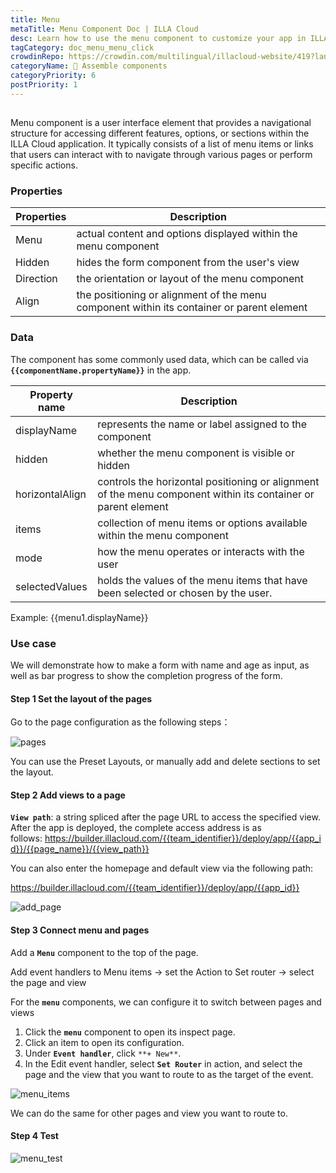 ```yaml
---
title: Menu
metaTitle: Menu Component Doc | ILLA Cloud
desc: Learn how to use the menu component to customize your app in ILLA Cloud.
tagCategory: doc_menu_menu_click
crowdinRepo: https://crowdin.com/multilingual/illacloud-website/419?languages=en&filter=basic&value=0
categoryName: 🧬 Assemble components
categoryPriority: 6
postPriority: 1
---
```


## <h2 hidden>What is Menu?</h2>

Menu component is a user interface element that provides a navigational structure for accessing different features, options, or sections within the ILLA Cloud application. It typically consists of a list of menu items or links that users can interact with to navigate through various pages or perform specific actions.

### Properties

| Properties | Description                                                                               |
| ---------- | ----------------------------------------------------------------------------------------- |
| Menu       | actual content and options displayed within the menu component                            |
| Hidden     | hides the form component from the user's view                                             |
| Direction  | the orientation or layout of the menu component                                           |
| Align      | the positioning or alignment of the menu component within its container or parent element |

### Data

The component has some commonly used data, which can be called via **`{{componentName.propertyName}}`** in the app.

| Property name   | Description                                                                                                   |
| --------------- | ------------------------------------------------------------------------------------------------------------- |
| displayName     | represents the name or label assigned to the component                                                        |
| hidden          | whether the menu component is visible or hidden                                                               |
| horizontalAlign | controls the horizontal positioning or alignment of the menu component within its container or parent element |
| items           | collection of menu items or options available within the menu component                                       |
| mode            | how the menu operates or interacts with the user                                                              |
| selectedValues  | holds the values of the menu items that have been selected or chosen by the user.                             |

Example: {{menu1.displayName}}

### Use case

We will demonstrate how to make a form with name and age as input, as well as bar progress to show the completion progress of the form.

#### Step 1 Set the layout of the pages

Go to the page configuration as the following steps：

![pages](https://cdn.illacloud.com/official-website/img/docs/pages.png)

You can use the Preset Layouts, or manually add and delete sections to set the layout.

#### Step 2 Add views to a page

**`View path`**: a string spliced after the page URL to access the specified view. After the app is deployed, the complete access address is as follows: https://builder.illacloud.com/{{team_identifier}}/deploy/app/{{app_id}}/{{page_name}}/{{view_path}}

You can also enter the homepage and default view via the following path:

https://builder.illacloud.com/{{team_identifier}}/deploy/app/{{app_id}}

![add_page](https://cdn.illacloud.com/official-website/img/docs/add_page.png)

#### Step 3 Connect menu and pages

Add a **`Menu`** component to the top of the page.

Add event handlers to Menu items → set the Action to Set router → select the page and view

For the **`menu`** components, we can configure it to switch between pages and views

1.  Click the **`menu`** component to open its inspect page.
2.  Click an item to open its configuration.
3.  Under **`Event handler`**, click `**+ New**`.
4.  In the Edit event handler, select **`Set Router`** in action, and select the page and the view that you want to route to as the target of the event.

![menu_items](https://cdn.illacloud.com/official-website/img/docs/menu_items.jpg)

We can do the same for other pages and view you want to route to.

#### Step 4 Test

![menu_test](https://cdn.illacloud.com/official-website/img/docs/menu_test.gif)
